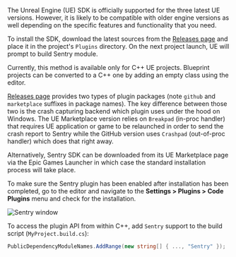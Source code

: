 The Unreal Engine (UE) SDK is officially supported for the three latest UE versions. However, it is likely to be compatible with older engine versions as well depending on the specific features and functionality that you need.

To install the SDK, download the latest sources from the [Releases page](https://github.com/getsentry/sentry-unreal/releases) and place it in the project's `Plugins` directory. On the next project launch, UE will prompt to build Sentry module.

<Note>

Currently, this method is available only for C++ UE projects. Blueprint projects can be converted to a C++ one by adding an empty class using the editor.

</Note>

<Note>

[Releases page](https://github.com/getsentry/sentry-unreal/releases) provides two types of plugin packages (note `github` and `marketplace` suffixes in package names). The key difference between those two is the crash capturing backend which plugin uses under the hood on Windows. The UE Marketplace version relies on `Breakpad` (in-proc handler) that requires UE application or game to be relaunched in order to send the crash report to Sentry while the GitHub version uses `Crashpad` (out-of-proc handler) which does that right away.

</Note>

Alternatively, Sentry SDK can be downloaded from its UE Marketplace page via the Epic Games Launcher in which case the standard installation process will take place.

To make sure the Sentry plugin has been enabled after installation has been completed, go to the editor and navigate to the **Settings > Plugins > Code Plugins** menu and check for the installation. 

![Sentry window](unreal_plugins_window.png)

To access the plugin API from within C++,
add `Sentry` support to the build script (`MyProject.build.cs`):

```csharp
PublicDependencyModuleNames.AddRange(new string[] { ..., "Sentry" });
```

